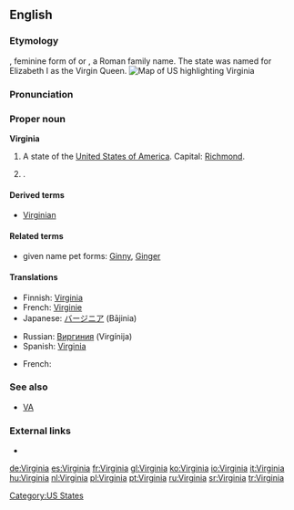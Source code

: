 {{wikipedia|dab=Virginia (disambiguation)|Virginia}}
==English==

===Etymology===
{{L.}} {{term|Virginia|lang=la}}, feminine form of {{term|Virginius|lang=la}} or {{term|Verginius|lang=la}}, a Roman family name. The state was named for Elizabeth I as the Virgin Queen.
[[Image:Map of USA highlighting Virginia.png|thumb|right|Map of US highlighting Virginia]]

===Pronunciation===
{{rfap}}

===Proper noun===
{{wikipedia|Virginia|Virginia (US State)}}
'''Virginia'''

# A state of the [[United States of America]]. Capital: [[Richmond]].
# {{given name|female|from=Latin|}} .

====Derived terms====
* [[Virginian]]

====Related terms====
* given name pet forms: [[Ginny]], [[Ginger]]

====Translations====
{{trans-top|state}}
* Finnish: [[#Finnish|Virginia]]
* French: [[Virginie]] {{f}}
* Japanese: [[バージニア]] (Bājinia)
{{trans-mid}}
* Russian: [[Виргиния]] (Virgínija) {{f}}
* Spanish: [[#Spanish|Virginia]] {{f}}
{{trans-bottom}}

{{trans-top|female given name}}
* French: {{t|fr|Virginie}}
{{trans-mid}}
{{trans-bottom}}

===See also===
* [[VA]]

===External links===
* {{pedialite}}

[[Category:US States]]

[[de:Virginia]]
[[es:Virginia]]
[[fr:Virginia]]
[[gl:Virginia]]
[[ko:Virginia]]
[[io:Virginia]]
[[it:Virginia]]
[[hu:Virginia]]
[[nl:Virginia]]
[[pl:Virginia]]
[[pt:Virginia]]
[[ru:Virginia]]
[[sr:Virginia]]
[[tr:Virginia]]